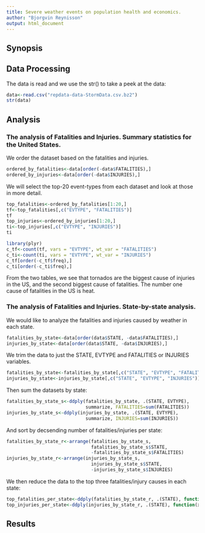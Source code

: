 ```yaml
---
title: Severe weather events on population health and economics.
author: "Bjorgvin Reynisson"
output: html_document
---
```


## Synopsis

## Data Processing

The data is read and we use the str() to take a peek at the data:

```r
data<-read.csv("repdata-data-StormData.csv.bz2")
str(data)
```

## Analysis

### The analysis of Fatalities and Injuries. Summary statistics for the United States.
We order the dataset based on the fatalities and injuries.

```r
ordered_by_fatalities<-data[order(-data$FATALITIES),]
ordered_by_injuries<-data[order(-data$INJURIES),]
```

We will select the top-20 event-types from each dataset and look at those in more detail.

```r
top_fatalities<-ordered_by_fatalities[1:20,]
tf<-top_fatalities[,c("EVTYPE", "FATALITIES")]
tf
top_injuries<-ordered_by_injuries[1:20,]
ti<-top_injuries[,c("EVTYPE", "INJURIES")]
ti
```

```r
library(plyr)
c_tf<-count(tf, vars = "EVTYPE", wt_var = "FATALITIES")
c_ti<-count(ti, vars = "EVTYPE", wt_var = "INJURIES")
c_tf[order(-c_tf$freq),]
c_ti[order(-c_ti$freq),]
```

From the two tables, we see that tornados are the biggest cause of injuries in the US, and the second biggest cause of fatalities. The number one cause of fatalities in the US is heat. 

### The analysis of Fatalities and Injuries. State-by-state analysis.

We would like to analyze the fatalities and injuries caused by weather in each state.

```r
fatalities_by_state<-data[order(data$STATE, -data$FATALITIES),]
injuries_by_state<-data[order(data$STATE, -data$INJURIES),]
```

We trim the data to just the STATE, EVTYPE and FATALITIES or INJURIES variables.

```r
fatalities_by_state<-fatalities_by_state[,c("STATE", "EVTYPE", "FATALITIES")]
injuries_by_state<-injuries_by_state[,c("STATE", "EVTYPE", "INJURIES")]
```

Then sum the datasets by state:

```r
fatalities_by_state_s<-ddply(fatalities_by_state, .(STATE, EVTYPE), 
                             summarize, FATALITIES=sum(FATALITIES))
injuries_by_state_s<-ddply(injuries_by_state, .(STATE, EVTYPE), 
                             summarize, INJURIES=sum(INJURIES))

```

And sort by decsending number of fatalities/injuries per state:

```r
fatalities_by_state_r<-arrange(fatalities_by_state_s, 
                               fatalities_by_state_s$STATE,
                               -fatalities_by_state_s$FATALITIES)
injuries_by_state_r<-arrange(injuries_by_state_s, 
                               injuries_by_state_s$STATE,
                               -injuries_by_state_s$INJURIES)

```

We then reduce the data to the top three fatalities/injury causes in each state:

```r
top_fatalities_per_state<-ddply(fatalities_by_state_r, .(STATE), function(x)x[1:3,])
top_injuries_per_state<-ddply(injuries_by_state_r, .(STATE), function(x)x[1:3,])
```


## Results













